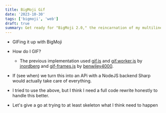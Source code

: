 ```yaml
---
title: BigMoji Gif
date: '2023-10-30'
tags: ['bigmoji', 'web']
draft: true
summary: Get ready for "BigMoji 2.0," the reincarnation of my multiline emoji project, where I'll share my refreshed perspective and introduce innovative techniques for crafting expressive multiline emojis.
---
```


- GIFing it up with BigMoji
- How do I GIF?
  - The previous implementation used [gif.js](https://github.com/jnordberg/gif.js) and [gif.worker.js](https://github.com/jnordberg/gif.worker.js) by [jnordberg](https://github.com/jnordberg) and [gif-frames.js](https://github.com/benwiley4000/gif-frames) by [benwiley4000](https://github.com/benwiley4000).
- If (see when) we turn this into an APi with a NodeJS backend Sharp would actually take care of everything.

- I tried to use the above, but I think I need a full code rewrite honestly to handle this better.
- Let's give a go at trying to at least skeleton what I think need to happen
